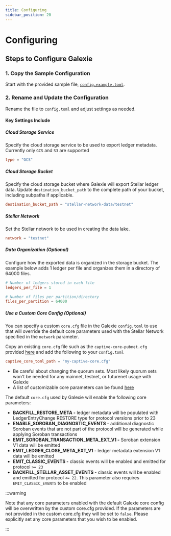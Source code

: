 ```yaml
---
title: Configuring
sidebar_position: 20
---
```


# Configuring

## Steps to Configure Galexie

### 1. Copy the Sample Configuration

Start with the provided sample file, [`config.example.toml`](https://github.com/stellar/go/blob/master/services/galexie/config.example.toml).

### 2. Rename and Update the Configuration

Rename the file to `config.toml` and adjust settings as needed.

#### Key Settings Include

##### Cloud Storage Service

Specify the cloud storage service to be used to export ledger metadata. Currently only `GCS` and `S3` are supported

```toml
type = "GCS"
```

##### Cloud Storage Bucket

Specify the cloud storage bucket where Galexie will export Stellar ledger data. Update `destination_bucket_path` to the complete path of your bucket, including subpaths if applicable.

```toml
destination_bucket_path = "stellar-network-data/testnet"
```

##### Stellar Network

Set the Stellar network to be used in creating the data lake.

```toml
network = "testnet"
```

##### Data Organization (Optional)

Configure how the exported data is organized in the storage bucket. The example below adds 1 ledger per file and organizes them in a directory of 64000 files.

```toml
# Number of ledgers stored in each file
ledgers_per_file = 1

# Number of files per partition/directory
files_per_partition = 64000
```

##### Use a Custom Core Config (Optional)

You can specify a custom `core.cfg` file in the Galexie `config.toml` to use that will override the default core parameters used with the Stellar Network specified in the `network` parameter.

Copy an existing `core.cfg` file such as the `captive-core-pubnet.cfg` provided [here](https://github.com/stellar/go/blob/master/ingest/ledgerbackend/configs/captive-core-pubnet.cfg) and add the following to your `config.toml`

```toml
captive_core_toml_path = "my-captive-core.cfg"
```

- Be careful about changing the quorum sets. Most likely quorum sets won't be needed for any mainnet, testnet, or futurenet usage with Galexie
- A list of customizable core parameters can be found [here](https://github.com/stellar/stellar-core/blob/master/src/main/Config.h)

The default `core.cfg` used by Galexie will enable the following core parameters:

- **BACKFILL_RESTORE_META -** ledger metadata will be populated with LedgerEntryChange RESTORE type for protocol versions prior to 23
- **ENABLE_SOROBAN_DIAGNOSTIC_EVENTS -** additional diagnostic Soroban events that are not part of the protocol will be generated while applying Soroban transactions
- **EMIT_SOROBAN_TRANSACTION_META_EXT_V1 -** Soroban extension V1 data will be emitted
- **EMIT_LEDGER_CLOSE_META_EXT_V1 -** ledger metadata extension V1 data will be emitted
- **EMIT_CLASSIC_EVENTS -** classic events will be enabled and emitted for protocol `>= 23`
- **BACKFILL_STELLAR_ASSET_EVENTS -** classic events will be enabled and emitted for protocol `<= 22`. This parameter also requires `EMIT_CLASSIC_EVENTS` to be enabled

:::warning

Note that any core parameters enabled with the default Galexie core config will be overwritten by the custom core.cfg provided. If the parameters are not provided in the custom core.cfg they will be set to `false`. Please explicitly set any core parameters that you wish to be enabled.

:::

